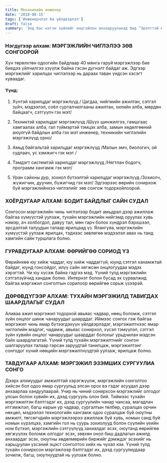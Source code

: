 ```yaml
---
title: Механикийн инженер
date: '2018-08-15'
tags: ['Инженерчлэл ба үйлдвэрлэл']
draft: false
summary: 'Энд бас нэгэн зүйлийг онцгойлон анхааруулахад бид “Эрэлттэй мэргэжил” гэдгийг одоогийн эрэлтээр тодорхойлох нь учир дутагдалтай юм. Харин ирээдүйд, чамайг сургууль төгсөөд ажиллах үед 5-7 жилийн дараа эрэлт ...'
---
```


### Нэгдүгээр алхам: МЭРГЭЖЛИЙН ЧИГЛЭЛЭЭ ЗӨВ СОНГООРОЙ

Хүн төрөлхтөн одоогийн байдлаар 40 мянга гаруй мэргэжлээр бие биедээ үйлчилгээ үзүүлж байна гэсэн дүгнэлт байдаг аж. Эдгээр мэргэжлийг харилцах чиглэлээр нь дараах таван үндсэн хэсэгт хуваадаг.

#### Үүнд:

1. Хүнтэй харилцдаг мэргэжлүүд / Цагдаа, нийгмийн ажилтан, сэтгэл зүйч, мэдээлэл, соёл сурталчилгааны ажилтан, хилийн алба, мөрдөн байцаагч, сэтгүүлч гэх мэт/

2. Техниктэй харилцдаг мэргэжлүүд /Шүүх шинжилгээ, гамшгаас хамгаалах алба, гал түймэртэй тэмцэх алба, замын хөдөлгөөний аюулгүй байдлын алба гэх мэт инженер, техникийн чиглэлийн мэргэжлүүд орно/

3. Амьд байгальтай харилцдаг мэргэжлүүд /Малын эмч, биологич, ой судлаач, ус хэмжигч гэх мэт /

4. Тэмдэгт системтэй харилцдаг мэргэжлүүд /Нягтлан бодогч, программ хангамж гэх мэт/

5. Уран сайхны дүр, зохиол бүтээлтэй харилцдаг мэргэжлүүд /Зохиолч, жүжигчин, дуучин, бүжигчид гэх мэт/ Эдгээрээс өөрийн сонирхож буй мэргэжлийнхээ чиглэлийг зөв сонгож тодорхойлоорой.

### ХОЁРДУГААР АЛХАМ: БОДИТ БАЙДЛЫГ САЙН СУДАЛ

Сонгосон мэргэжлийн чинь чиглэлээр бодит амьдрал дээр ажиллаж байгаа хүмүүстэй уулзаж, тухайн мэргэжлийн нийгэмд оруулах хувь нэмэр, ач холбогдол, давуу тал, мөн гарч болох хүндрэл бэрхшээл, эрсдэлтэй талуудын талаар ярилцаад үз. Ялангуяа, мэргэжлийн хүмүүстэй уулзаж ярилцах, тэднээс зөвлөгөө мэдээлэл авах нь танд хамгийн сайн туршлага болно.

### ГУРАВДУГААР АЛХАМ: ӨӨРИЙГӨӨ СОРИОД ҮЗ

Өөрийнхөө юу хийж чаддаг, юу хийж чаддаггүй, юунд сэтгэл ханамжтай байдаг, юунд гонсойдог, илүү сайн хөгжсөн онцлогуудаа мэдэх хэрэгтэй. Чи юу хүсэж байна гэдгээ мэд. Үүний тулд мэргэжлийн сэтгэлзүйчид хандаж болно. Интернэт болон бусад эх сурвалжид байгаа мэргэжил сонголтын сорилоор өөрийгөө сорьж үзээрэй.

### ДӨРӨВДҮГЭЭР АЛХАМ: ТУХАЙН МЭРГЭЖИЛД ТАВИГДАХ ШААРДЛАГЫГ СУДАЛ

Аливаа ажил мэргэжил тодорхой авьяас чадвар, нөөц боломж, сэтгэл зүйн онцлог шинж чанаруудыг шаарддаг. Иймээс сонгох гэж байгаа мэргэжил чинь ямар бүтээгдэхүүн үйлдвэрлэдэг, мэргэжилтнээс ямар чиглэлийн мэдлэг, чадамж, авьяас сонирхол, хүсэл тэмүүлэл, сэтгэл зүйн хувийн онцлог чанаруудыг шаарддаг болохыг урьдчилан мэдсэн байх шаардлагатай. Үүний тулд тухайн мэргэжилтнийг сонгон шалгаруулах талаар гарсан заруудтай танилцаж, мэргэжилтэнг сонгодог хүний нөөцийн мэргэжилтнүүдтэй уулзаж, ярилцаж болно.

### ТАВДУГААР АЛХАМ: МЭРГЭЖИЛ ЭЗЭМШИХ СУРГУУЛИА СОНГО

Дээрх алхмуудыг амжилттай хэрэгжүүлж, мэргэжлийн сонголтоо хийсэн бол одоо ямар сургуульд элсэн орох вэ гэдэг асуудал дээр анхаарлаа хандуулаарай. Учир нь чиний сонирхсон мэргэжлийг олгодог улсын болон хувийн их, дээд сургууль олон бий. Тиймээс тухайн мэргэжилтэн бэлтгэдэг их, дээд сургуулийн чанар чансаа, магадлан итгэмжлэл, багш нарын ур чадвар, сургалтын төлбөр, суралцах орчин нөхцөл, мэдээлэл технологийн хангамж одоо суралцаж буй оюутны амжилт, төгсөгчдийн мэргэжлээрээ ажиллаж буй хувь, номын санд буй номын хүрэлцээ, хамгийн гол нь суурь зохиолууд болон сүүлийн үеийн ном бүтээл, мэргэжлийн сэтгүүлүүд захиалдаг эсэх, оюутанд өөрийгөө хөгжүүлэх боломж олгодог эсэх, зөвхөн онол биш дадлагын ажилд анхаардаг эсэх, оюутны хөдөлмөрийн биржийг дэмждэг эсэхийг нь харьцуулан үзсэний эцэст сонголтоо хийх нь чухал юм. Үүний тулд тухайн сонирхсон мэргэжлээр бэлтгэдэг их, дээд сургуулиудаар зочилж, багш, оюутнуудтай нь уулзаж болно.
